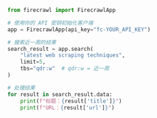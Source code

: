 ```python Python
from firecrawl import FirecrawlApp

# 使用你的 API 密钥初始化客户端
app = FirecrawlApp(api_key="fc-YOUR_API_KEY")

# 搜索近一周的结果
search_result = app.search(
    "latest web scraping techniques",
    limit=5,
    tbs="qdr:w"  # qdr:w = 近一周
)

# 处理结果
for result in search_result.data:
    print(f"标题：{result['title']}")
    print(f"URL：{result['url']}") 
```
